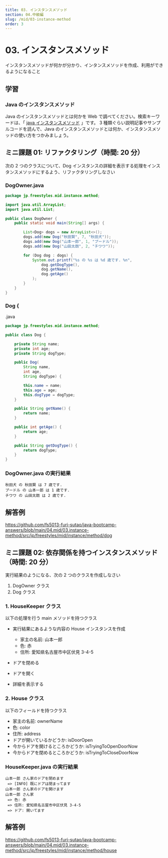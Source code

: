 ```yaml
---
title: 03. インスタンスメソッド
section: 04.中級編
slug: /mid/03-instance-method
order: 3
---
```


# 03. インスタンスメソッド

<p class="goal">
  インスタンスメソッドが何かが分かり、インタンスメソッドを作成、利用ができるようになること
</p>

## 学習

### Java のインスタンスメソッド

Java のインスタンスメソッドとは何かを Web で調べてください。検索キーワードは、「 [java インスタンスメソッド](https://www.google.com/search?q=java+インスタンスメソッド) 」です。
3 種類ぐらい説明記事やサンプルコードを読んで、Java のインスタンスメソッドとは何か、インスタンスメソッドの使い方をつかみましょう。

## ミニ課題 01: リファクタリング（時間: 20 分）

次の 2 つのクラスについて、Dog インスタンスの詳細を表示する処理をインスタンスメソッドにするよう、リファクタリングしなさい

### DogOwner.java

```java
package jp.freestyles.mid.instance.method;

import java.util.ArrayList;
import java.util.List;

public class DogOwner {
    public static void main(String[] args) {

        List<Dog> dogs = new ArrayList<>();
        dogs.add(new Dog("秋田賢", 7, "秋田犬"));
        dogs.add(new Dog("山本一郎", 1, "プードル"));
        dogs.add(new Dog("山田太朗", 2, "チワワ"));

        for (Dog dog : dogs) {
            System.out.printf("%s の %s は %d 歳です. %n",
                dog.getDogType(),
                dog.getName(),
                dog.getAge()
            );
        }
    }
}
```

### Dog {

.java

```java
package jp.freestyles.mid.instance.method;

public class Dog {

    private String name;
    private int age;
    private String dogType;

    public Dog(
        String name,
        int age,
        String dogType) {

        this.name = name;
        this.age = age;
        this.dogType = dogType;
    }

    public String getName() {
        return name;
    }

    public int getAge() {
        return age;
    }

    public String getDogType() {
        return dogType;
    }
}
```

### DogOwner.java の実行結果

```console
秋田犬 の 秋田賢 は 7 歳です.
プードル の 山本一郎 は 1 歳です.
チワワ の 山田太朗 は 2 歳です.
```

## 解答例

https://github.com/fs5013-furi-sutao/java-bootcamp-answers/blob/main/04.mid/03.instance-method/src/jp/freestyles/mid/instance/method/dog

## ミニ課題 02: 依存関係を持つインスタンスメソッド（時間: 20 分）

実行結果のようになる、次の 2 つのクラスを作成しなさい

1. DogOwner クラス
2. Dog クラス

### 1. HouseKeeper クラス

以下の処理を行う main メソッドを持つクラス

- 実行結果にあるような内容の House インスタンスを作成

  - 家主の名前: 山本一郎
  - 色: 赤
  - 住所: 愛知県名古屋市中区伏見 3-4-5

- ドアを閉める
- ドアを開く
- 詳細を表示する

### 2. House クラス

以下のフィールドを持つクラス

- 家主の名前: ownerName
- 色: color
- 住所: address
- ドアが開いているかどうか: isDoorOpen
- 今からドアを開けるところかどうか: isTryingToOpenDoorNow
- 今からドアを閉めるところかどうか: isTryingToCloseDoorNow

### HouseKeeper.java の実行結果

```console
山本一郎 さん家のドアを閉めます
 => [INFO] 既にドアは閉まってます
山本一郎 さん家のドアを開けます
山本一郎 さん家
 => 色: 赤
 => 住所: 愛知県名古屋市中区伏見 3-4-5
 => ドア: 開いてます
```

## 解答例

https://github.com/fs5013-furi-sutao/java-bootcamp-answers/blob/main/04.mid/03.instance-method/src/jp/freestyles/mid/instance/method/house
